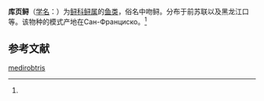 {{Speciesbox
| name = 库页鲟
| status = 
| status_system = 
| image = 
| genus = Acipenser
| species = medirobtris
| authority = (Ayres, 1854)<ref name='id5318'>{{cite web| url =http://www.bioinfo.cn/db05/BjdwSpecies.php?action=view&id=5318| title =库页鲟| work =《中国动物物种编目数据库》| publisher =中国科学院微生物研究所| author =中国科学院动物研究所| accessdate =2009-04-11| deadurl =yes| archiveurl =https://web.archive.org/web/20160305004724/http://www.bioinfo.cn/db05/BjdwSpecies.php?action=view&id=5318| archivedate =2016-03-05}}</ref>
}}

'''库页鲟'''（[[学名|学名]]：{{lang|la|''Acipenser medirobtris''}}）为[[鲟科|鲟科]][[鲟属|鲟属]]的[[鱼类|鱼类]]，俗名中吻鲟。分布于前苏联以及黑龙江口等。该物种的模式产地在Сан-Франциско。<ref name='id5318'/>

== 参考文献 ==
{{reflist}}

{{Wikispecies|Acipenser medirobtris}}

[[Category:鲟属|medirobtris]]


{{鱼类小作品}}
